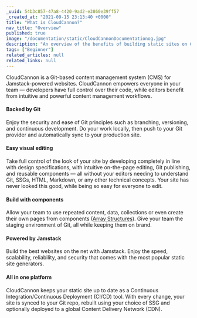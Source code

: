 ```yaml
---
_uuid: 54b3c857-47a8-4420-9ad2-e3860e39ff57
_created_at: "2021-09-15 23:13:40 +0000"
title: "What is CloudCannon?"
nav_title: "Overview"
published: true
image: "/documentation/static/CloudCannonDocumentationog.jpg"
description: "An overview of the benefits of building static sites on CloudCannon."
tags: ["Beginner"]
related_articles: null
related_links: null
---
```


CloudCannon is a Git-based content management system (CMS) for Jamstack-powered websites. CloudCannon empowers everyone in your team — developers have full control over their code, while editors benefit from intuitive and powerful content management workflows.

#### Backed by Git

Enjoy the security and ease of Git principles such as branching, versioning, and continuous development. Do your work locally, then push to your Git provider and automatically sync to your production site.

#### Easy visual editing

Take full control of the look of your site by developing completely in line with design specifications, with intuitive on-the-page editing, Git publishing, and reusable components — all without your editors needing to understand Git, SSGs, HTML, Markdown, or any other technical concepts. Your site has never looked this good, while being so easy for everyone to edit.

#### Build with components

Allow your team to use repeated content, data, collections or even create their own pages from components ([Array Structures](/documentation/articles/array-structures-reference)). Give your team the staging environment of Git, all while keeping them on brand.

#### Powered by Jamstack

Build the best websites on the net with Jamstack. Enjoy the speed, scalability, reliability, and security that comes with the most popular static site generators.

#### All in one platform

CloudCannon keeps your static site up to date as a Continuous Integration/Continuous Deployment (CI/CD) tool. With every change, your site is synced to your Git repo, rebuilt using your choice of SSG and optionally deployed to a global Content Delivery Network (CDN).
